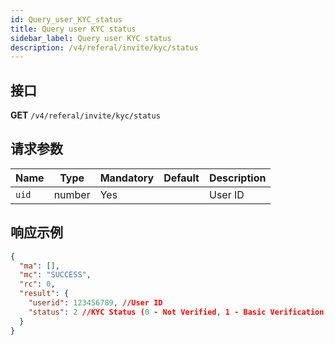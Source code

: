 ```yaml
---
id: Query_user_KYC_status
title: Query user KYC status
sidebar_label: Query user KYC status
description: /v4/referal/invite/kyc/status
---
```


## 接口

**GET** `/v4/referal/invite/kyc/status`

## 请求参数

| Name  | Type   | Mandatory | Default | Description |
| ----- | ------ | --------- | ------- | ----------- |
| `uid` | number | Yes       |         | User ID     |

## 响应示例

```json
{
  "ma": [],
  "mc": "SUCCESS",
  "rc": 0,
  "result": {
    "userid": 123456789, //User ID
    "status": 2 //KYC Status (0 - Not Verified, 1 - Basic Verification, 2 - Advanced Verification, 3 - Corporate Verification)
  }
}
```
